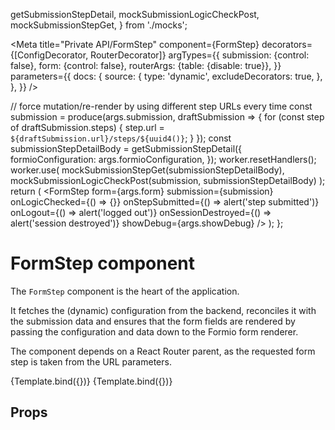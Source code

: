 

  getSubmissionStepDetail,
  mockSubmissionLogicCheckPost,
  mockSubmissionStepGet,
} from './mocks';


<Meta
  title="Private API/FormStep"
  component={FormStep}
  decorators={[ConfigDecorator, RouterDecorator]}
  argTypes={{
    submission: {control: false},
    form: {control: false},
    routerArgs: {table: {disable: true}},
  }}
  parameters={{
    docs: {
      source: {
        type: 'dynamic',
        excludeDecorators: true,
      },
    },
  }}
/>

  // force mutation/re-render by using different step URLs every time
  const submission = produce(args.submission, draftSubmission => {
    for (const step of draftSubmission.steps) {
      step.url = `${draftSubmission.url}/steps/${uuid4()}`;
    }
  });
  const submissionStepDetailBody = getSubmissionStepDetail({
    formioConfiguration: args.formioConfiguration,
  });
  worker.resetHandlers();
  worker.use(
    mockSubmissionStepGet(submissionStepDetailBody),
    mockSubmissionLogicCheckPost(submission, submissionStepDetailBody)
  );
  return (
    <FormStep
      form={args.form}
      submission={submission}
      onLogicChecked={() => {}}
      onStepSubmitted={() => alert('step submitted')}
      onLogout={() => alert('logged out')}
      onSessionDestroyed={() => alert('session destroyed')}
      showDebug={args.showDebug}
    />
  );
};

# FormStep component

The `FormStep` component is the heart of the application.

It fetches the (dynamic) configuration from the backend, reconciles it with the submission data and
ensures that the form fields are rendered by passing the configuration and data down to the Formio
form renderer.

The component depends on a React Router parent, as the requested form step is taken from the URL
parameters.

<Canvas>
  <Story
    name="Default"
    args={{
      formioConfiguration: {
        display: 'form',
        components: [
          {
            type: 'textfield',
            key: 'text1',
            label: 'Simple text field',
            description: 'A help text for the text field',
          },
          {
            type: 'radio',
            key: 'radio1',
            label: 'Radio choices',
            values: [
              {value: 'option1', label: 'Option1'},
              {value: 'option2', label: 'Option2'},
            ],
          },
        ],
      },
      routerArgs: {
        route: '/stap/:step',
        initialEntries: ['/stap/step-1'],
      },
      form: buildForm(),
      submission: buildSubmission(),
      showDebug: false,
    }}
  >
    {Template.bind({})}
  </Story>
  <Story
    name="Suspension disallowed"
    args={{
      formioConfiguration: {
        display: 'form',
        components: [
          {
            type: 'textfield',
            key: 'text1',
            label: 'Simple text field',
            description: 'A help text for the text field',
          },
          {
            type: 'radio',
            key: 'radio1',
            label: 'Radio choices',
            values: [
              {value: 'option1', label: 'Option1'},
              {value: 'option2', label: 'Option2'},
            ],
          },
        ],
      },
      routerArgs: {
        route: '/stap/:step',
        initialEntries: ['/stap/step-1'],
      },
      form: buildForm({suspensionAllowed: false}),
      submission: buildSubmission(),
      showDebug: false,
    }}
  >
    {Template.bind({})}
  </Story>
</Canvas>

## Props

<ArgsTable of={FormStep} />
